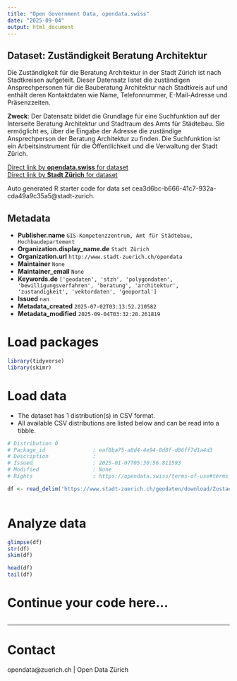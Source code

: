 ```yaml
---
title: "Open Government Data, opendata.swiss"
date: "2025-09-04"
output: html_document
---
```


## Dataset: Zuständigkeit Beratung Architektur

Die Zuständigkeit für die Beratung Architektur in der Stadt Zürich ist nach Stadtkreisen aufgeteilt. Dieser Datensatz listet die zuständigen Ansprechpersonen für die Bauberatung Architektur nach Stadtkreis auf und enthält deren Kontaktdaten wie Name, Telefonnummer, E-Mail-Adresse und Präsenzzeiten.

**Zweck**: Der Datensatz bildet die Grundlage für eine Suchfunktion auf der Interseite Beratung Architektur und Stadtraum des Amts für Städtebau. Sie ermöglicht es, über die Eingabe der Adresse die zuständige Ansprechperson der Beratung Architektur zu finden. Die Suchfunktion ist ein Arbeitsinstrument für die Öffentlichkeit und die Verwaltung der Stadt Zürich. 

[Direct link by **opendata.swiss** for dataset](https://opendata.swiss/de/dataset/zustandigkeit-beratung-architektur)<br>
[Direct link by **Stadt Zürich** for dataset](https://data.stadt-zuerich.ch/dataset/geo_zustaendigkeit_beratung_architektur)

Auto generated R starter code for data set cea3d6bc-b666-41c7-932a-cda49a9c35a5@stadt-zurich.

## Metadata

- **Publisher.name** `GIS-Kompetenzzentrum, Amt für Städtebau, Hochbaudepartement`
- **Organization.display_name.de** `Stadt Zürich`
- **Organization.url** `http://www.stadt-zuerich.ch/opendata`
- **Maintainer** `None`
- **Maintainer_email** `None`
- **Keywords.de** `['geodaten', 'stzh', 'polygondaten', 'bewilligungsverfahren', 'beratung', 'architektur', 'zustandigkeit', 'vektordaten', 'geoportal']`
- **Issued** `nan`
- **Metadata_created** `2025-07-02T03:13:52.210582`
- **Metadata_modified** `2025-09-04T03:32:20.261819`


# Load packages

```r

library(tidyverse)
library(skimr)

```

# Load data

-   The dataset has 1 distribution(s) in CSV format.
-   All available CSV distributions are listed below and can be read into a tibble.

```r

# Distribution 0
# Package_id               : eaf8ba75-a8d4-4e94-8d8f-d86ff7d1a4d3
# Description              : 
# Issued                   : 2025-01-07T05:30:56.811593
# Modified                 : None
# Rights                   : https://opendata.swiss/terms-of-use#terms_open

df <- read_delim('https://www.stadt-zuerich.ch/geodaten/download/Zustaendigkeit_Beratung_Architektur?format=10008')



```

# Analyze data

```r

glimpse(df)
str(df)
skim(df)

head(df)
tail(df)

```

# Continue your code here...

```r

```

------------------------------------------------------------------------

# Contact

opendata@zuerich.ch | Open Data Zürich
